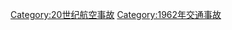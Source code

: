 {{Year by category
|m=1
|c=9
|d=6
|y=2
|cat=航空事故
|sortkey=Aviation accidents
|parent=20世纪航空事故
|subcat=1962年交通事故
}}
[[Category:20世纪航空事故|Category:20世纪航空事故]]
[[Category:1962年交通事故|Category:1962年交通事故]]